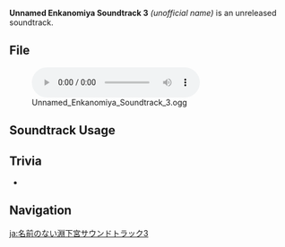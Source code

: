 {{Soundtrack Infobox
|type       = Unreleased Soundtracks
|audio      = Unnamed Enkanomiya Soundtrack 3.ogg
}}
'''Unnamed Enkanomiya Soundtrack 3''' ''(unofficial name)'' is an unreleased soundtrack.

==File==
[[File:Unnamed Enkanomiya Soundtrack 3.ogg|600px]]

==Soundtrack Usage==
{{Soundtrack Usage
|location = Enkanomiya//Whitenight;;Three Realms Gateway Offering (Area)//pre-light realm chisel activation
}}

==Trivia==
* {{Transclude|Like in a Haze|LikeHazeTheme|section=1}}

==Navigation==
{{Soundtrack Navbox|Unreleased}}

[[ja:名前のない淵下宮サウンドトラック3]]